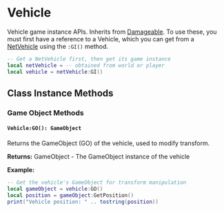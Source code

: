 # Vehicle

Vehicle game instance APIs. Inherits from [Damageable](/client-api/damageable). To use these, you must first have a reference to a Vehicle, which you can get from a [NetVehicle](/client-api/netvehicle) using the `:GI()` method.

```lua
-- Get a NetVehicle first, then get its game instance
local netVehicle = -- obtained from world or player
local vehicle = netVehicle:GI()
```

## Class Instance Methods

### Game Object Methods

#### `Vehicle:GO(): GameObject`

Returns the GameObject (GO) of the vehicle, used to modify transform.

**Returns:** GameObject - The GameObject instance of the vehicle

**Example:**
```lua
-- Get the vehicle's GameObject for transform manipulation
local gameObject = vehicle:GO()
local position = gameObject:GetPosition()
print("Vehicle position: " .. tostring(position))
```
